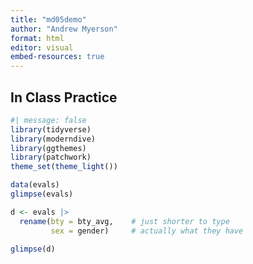 ```yaml
---
title: "md05demo"
author: "Andrew Myerson"
format: html
editor: visual
embed-resources: true
---
```


## In Class Practice 

```r
#| message: false
library(tidyverse)
library(moderndive)
library(ggthemes)
library(patchwork)
theme_set(theme_light())
```

```r
data(evals)
glimpse(evals)
```

```r
d <- evals |>
  rename(bty = bty_avg,    # just shorter to type
         sex = gender)     # actually what they have

glimpse(d)
```
